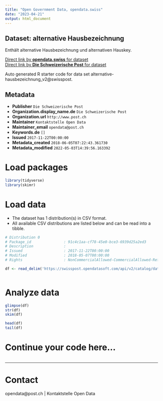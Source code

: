 ```yaml
---
title: "Open Government Data, opendata.swiss"
date: "2023-04-21"
output: html_document
---
```


## Dataset: alternative Hausbezeichnung

Enthält alternative Hausbezeichnung und alternativen Hauskey.

[Direct link by **opendata.swiss** for dataset](https://opendata.swiss/de/dataset/alternative-hausbezeichnung)<br>
[Direct link by **Die Schweizerische Post** for dataset](https://swisspost.opendatasoft.com/explore/dataset/alternative-hausbezeichnung_v2)

Auto generated R starter code for data set alternative-hausbezeichnung_v2@swisspost.

## Metadata

- **Publisher** `Die Schweizerische Post`
- **Organization.display_name.de** `Die Schweizerische Post`
- **Organization.url** `http://www.post.ch`
- **Maintainer** `Kontaktstelle Open Data`
- **Maintainer_email** `opendata@post.ch`
- **Keywords.de** `[]`
- **Issued** `2017-11-22T00:00:00`
- **Metadata_created** `2018-06-05T07:22:43.361730`
- **Metadata_modified** `2022-05-03T14:39:56.163392`


# Load packages

```r

library(tidyverse)
library(skimr)

```

# Load data

-   The dataset has 1 distribution(s) in CSV format.
-   All available CSV distributions are listed below and can be read into a tibble.

```r

# Distribution 0
# Package_id               : 91c4c1aa-cf78-45e0-bce3-6939d25a2ed3
# Description              : 
# Issued                   : 2017-11-22T00:00:00
# Modified                 : 2018-05-07T00:00:00
# Rights                   : NonCommercialAllowed-CommercialAllowed-ReferenceRequired

df <- read_delim('https://swisspost.opendatasoft.com/api/v2/catalog/datasets/alternative-hausbezeichnung_v2/exports/csv')



```

# Analyze data

```r

glimpse(df)
str(df)
skim(df)

head(df)
tail(df)

```

# Continue your code here...

```r

```

------------------------------------------------------------------------

# Contact

opendata@post.ch | Kontaktstelle Open Data
